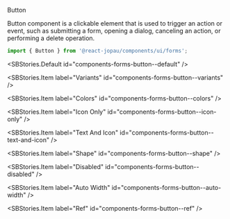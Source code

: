 
<SBTitle>Button</SBTitle>

<SBDescription>
  Button component is a clickable element that is used to trigger an action or event, such as
  submitting a form, opening a dialog, canceling an action, or performing a delete operation.
</SBDescription>

```jsx dark
import { Button } from '@react-jopau/components/ui/forms';
```

<SBStories.Default id="components-forms-button--default" />

<SBArgsTable component={Button} />

<SBStories>
<SBStories.Item label="Sizes" id="components-forms-button--sizes" />

<SBStories.Item label="Variants" id="components-forms-button--variants" />

<SBStories.Item label="Colors" id="components-forms-button--colors" />

<SBStories.Item label="Icon Only" id="components-forms-button--icon-only" />

<SBStories.Item label="Text And Icon" id="components-forms-button--text-and-icon" />

<SBStories.Item label="Shape" id="components-forms-button--shape" />

<SBStories.Item label="Disabled" id="components-forms-button--disabled" />

<SBStories.Item label="Auto Width" id="components-forms-button--auto-width" />

<SBStories.Item label="Ref" id="components-forms-button--ref" />
</SBStories>
